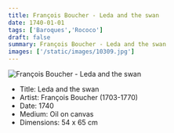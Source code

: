 ```yaml
---
title: François Boucher - Leda and the swan
date: 1740-01-01
tags: ['Baroques','Rococo']
draft: false
summary: François Boucher - Leda and the swan
images: ['/static/images/10309.jpg']
---
```


![François Boucher - Leda and the swan](/static/images/10309.jpg)

* Title: Leda and the swan
* Artist: François Boucher (1703-1770)
* Date: 1740
* Medium: Oil on canvas
* Dimensions: 54 x 65 cm


